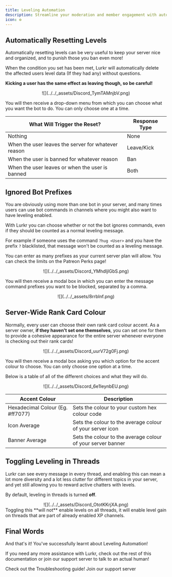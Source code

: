 ```yaml
---
title: Leveling Automation
description: Streamline your moderation and member engagement with automatic level adjustments, including resets for banned members.
icon: ⚙️
---
```




## Automatically Resetting Levels

Automatically resetting levels can be very useful to keep your server nice and organized, and to punish those you ban even more!

When the condition you set has been met, Lurkr will automatically delete the affected users level data (If they had any) without questions.

**Kicking a user has the same effect as leaving though, so be careful!**

<center>
    ![](../../_assets/Discord_TymTAMnjbV.png)
</center>

You will then receive a drop-down menu from which you can choose what you want the bot to do. You can only choose one at a time.

| What Will Trigger the Reset?                        | Response Type    |
|-----------------------------------------------------|-------------------|
| Nothing                                             | None              |
| When the user leaves the server for whatever reason | Leave/Kick        |
| When the user is banned for whatever reason         | Ban               |
| When the user leaves or when the user is banned     | Both              |

## Ignored Bot Prefixes

You are obviously using more than one bot in your server, and many times users can use bot commands in channels where you might also want to have leveling enabled.

With Lurkr you can choose whether or not the bot ignores commands, even if they should be counted as a normal leveling message.

For example if someone uses the command `?hug <User>` and you have the prefix `?` blacklisted, that message won't be counted as a leveling message.

You can enter as many prefixes as your current server plan will allow. You can check the limits on the Patreon Perks page!

<center>
    ![](../../_assets/Discord_YMhdljlGbS.png)
</center>

You will then receive a modal box in which you can enter the message command prefixes you want to be blocked, separated by a comma.

<center>
    ![](../../_assets/8rrblnf.png)
</center>

## Server-Wide Rank Card Colour

Normally, every user can choose their own rank card colour accent. As a server owner, **if they haven't set one themselves**, you can set one for them to provide a cohesive appearance for the entire server whenever everyone is checking out their rank cards!

<center>
    ![](../../_assets/Discord_uurV72g0Fj.png)
</center>

You will then receive a modal box asking you which option for the accent colour to choose. You can only choose one option at a time.

Below is a table of all of the different choices and what they will do.

<center>
    ![](../../_assets/Discord_6e1IeynbEU.png)
</center>

| Accent Colour                    | Description                                                 |
|----------------------------------|-------------------------------------------------------------|
| Hexadecimal Colour (Eg. #ff7077) | Sets the colour to your custom hex colour code              |
| Icon Average                     | Sets the colour to the average colour of your server icon   |
| Banner Average                   | Sets the colour to the average colour of your server banner |

## Toggling Leveling in Threads

Lurkr can see every message in every thread, and enabling this can mean a lot more diversity and a lot less clutter for different topics in your server, and yet still allowing you to reward active chatters with levels.

By default, leveling in threads is turned **off**.

<center>
    ![](../../_assets/Discord_OtotKKrjXA.png)
</center>

<Callout type="info">
    Toggling this **will not** enable levels on all threads, it will enable level gain on threads that are part of already enabled XP channels.
</Callout>

## Final Words

And that's it! You've successfully learnt about Leveling Automation!

If you need any more assistance with Lurkr, check out the rest of this documentation or join our support server to talk to an actual human!

<Cards>
	<Card href="/docs/troubleshooting" title="🐛 Still need help?">
		Check out the Troubleshooting guide!
	</Card>
	<Card href={SUPPORT_SERVER_INVITE} title="💬 Want to chat with an actual human?">
		Join our support server
	</Card>
</Cards>
